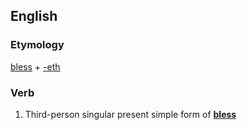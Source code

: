 ==English==

===Etymology===
[[bless]] + [[-eth]]

===Verb===
{{infl|en|verb form}}

# {{archaic}} Third-person singular present simple form of '''[[bless]]'''